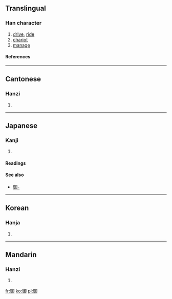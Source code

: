 {{see|御|禦}}
==Translingual==

===Han character===
{{Han char|rn=60|rad=彳|as=08|sn=11|four=2722<sub>0</sub>|canj=竹人人一中 (HOOML)|ids=⿰[[彳]][[卸]]}}
# [[drive]], [[ride]]
# [[chariot]]
# [[manage]]

====References====
{{Han ref|kx=0368.230|dkj=10157|dj=0693.050|hdz=20832.160|uh=5FA1|ud=24481|bh=B173|bd=45427}}

----

==Cantonese==

===Hanzi===
{{yue-hanzi|jyut=|y=yu6}}
# {{defn|Cantonese}}

----
==Japanese==

===Kanji===
{{ja-kanji|grade=c|rs=彳08}}
# {{defn|Japanese}} 

====Readings====
{{ja-readings|on=[[ぎょ]] ([[gyo]]), [[ご]] ([[go]])|kun=[[おん]] ([[on]]), [[おさめる]] ([[osameru]])}}

====See also====
*[[御-]]

----
==Korean==

===Hanja===
{{ko-hanja|hangeul=[[어]], [[아]]|eumhun=|rv=eo, a|mr=ŏ, a|y=e, a}}
# {{defn|Korean}}

----
==Mandarin==

===Hanzi===
{{cmn-hanzi|tra=禦|pin=[[yà]] ([[ya4]]), [[yù]] ([[yu4]])|wg=ya<sup>4</sup>, yü<sup>4</sup>}}
# {{defn|Mandarin}}

[[fr:御]]
[[ko:御]]
[[pl:御]]